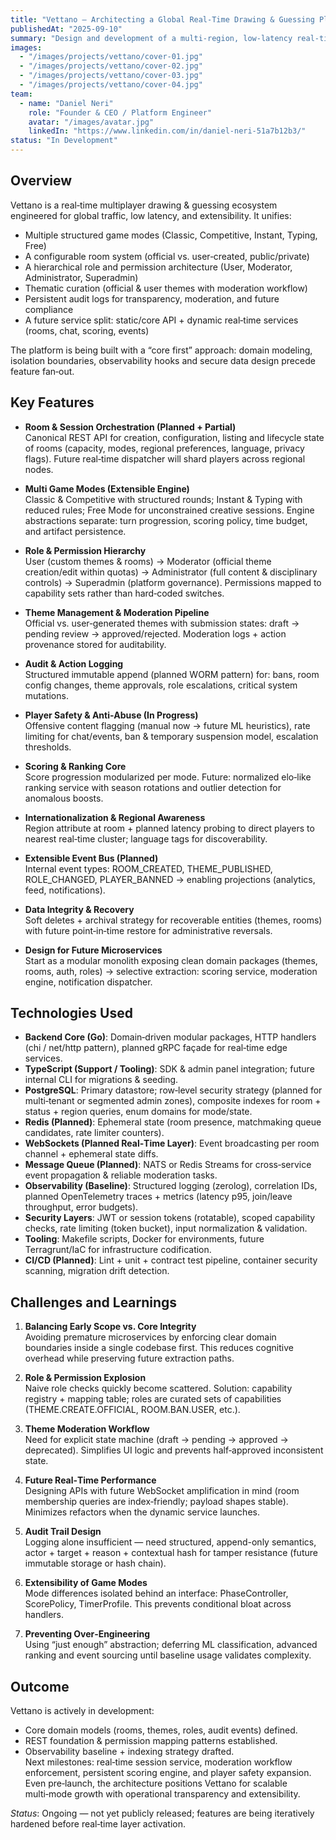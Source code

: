 ---
title: "Vettano – Architecting a Global Real‑Time Drawing & Guessing Platform"
publishedAt: "2025-09-10"
summary: "Design and development of a multi‑region, low‑latency real‑time drawing platform with modular game modes, role hierarchy, anti‑abuse systems, and auditability. (In active development)"
images:
  - "/images/projects/vettano/cover-01.jpg"
  - "/images/projects/vettano/cover-02.jpg"
  - "/images/projects/vettano/cover-03.jpg"
  - "/images/projects/vettano/cover-04.jpg"
team:
  - name: "Daniel Neri"
    role: "Founder & CEO / Platform Engineer"
    avatar: "/images/avatar.jpg"
    linkedIn: "https://www.linkedin.com/in/daniel-neri-51a7b12b3/"
status: "In Development"
---

## Overview

Vettano is a real‑time multiplayer drawing & guessing ecosystem engineered for global traffic, low latency, and extensibility. It unifies:
- Multiple structured game modes (Classic, Competitive, Instant, Typing, Free)
- A configurable room system (official vs. user‑created, public/private)
- A hierarchical role and permission architecture (User, Moderator, Administrator, Superadmin)
- Thematic curation (official & user themes with moderation workflow)
- Persistent audit logs for transparency, moderation, and future compliance
- A future service split: static/core API + dynamic real‑time services (rooms, chat, scoring, events)

The platform is being built with a “core first” approach: domain modeling, isolation boundaries, observability hooks and secure data design precede feature fan‑out.

## Key Features

- **Room & Session Orchestration (Planned + Partial)**  
  Canonical REST API for creation, configuration, listing and lifecycle state of rooms (capacity, modes, regional preferences, language, privacy flags). Future real‑time dispatcher will shard players across regional nodes.

- **Multi Game Modes (Extensible Engine)**  
  Classic & Competitive with structured rounds; Instant & Typing with reduced rules; Free Mode for unconstrained creative sessions. Engine abstractions separate: turn progression, scoring policy, time budget, and artifact persistence.

- **Role & Permission Hierarchy**  
  User (custom themes & rooms) → Moderator (official theme creation/edit within quotas) → Administrator (full content & disciplinary controls) → Superadmin (platform governance). Permissions mapped to capability sets rather than hard‑coded switches.

- **Theme Management & Moderation Pipeline**  
  Official vs. user‑generated themes with submission states: draft → pending review → approved/rejected. Moderation logs + action provenance stored for auditability.

- **Audit & Action Logging**  
  Structured immutable append (planned WORM pattern) for: bans, room config changes, theme approvals, role escalations, critical system mutations.

- **Player Safety & Anti‑Abuse (In Progress)**  
  Offensive content flagging (manual now → future ML heuristics), rate limiting for chat/events, ban & temporary suspension model, escalation thresholds.

- **Scoring & Ranking Core**  
  Score progression modularized per mode. Future: normalized elo‑like ranking service with season rotations and outlier detection for anomalous boosts.

- **Internationalization & Regional Awareness**  
  Region attribute at room + planned latency probing to direct players to nearest real‑time cluster; language tags for discoverability.

- **Extensible Event Bus (Planned)**  
  Internal event types: ROOM_CREATED, THEME_PUBLISHED, ROLE_CHANGED, PLAYER_BANNED → enabling projections (analytics, feed, notifications).

- **Data Integrity & Recovery**  
  Soft deletes + archival strategy for recoverable entities (themes, rooms) with future point‑in‑time restore for administrative reversals.

- **Design for Future Microservices**  
  Start as a modular monolith exposing clean domain packages (themes, rooms, auth, roles) → selective extraction: scoring service, moderation engine, notification dispatcher.

## Technologies Used

- **Backend Core (Go)**: Domain‑driven modular packages, HTTP handlers (chi / net/http pattern), planned gRPC façade for real‑time edge services.
- **TypeScript (Support / Tooling)**: SDK & admin panel integration; future internal CLI for migrations & seeding.
- **PostgreSQL**: Primary datastore; row‑level security strategy (planned for multi‑tenant or segmented admin zones), composite indexes for room + status + region queries, enum domains for mode/state.
- **Redis (Planned)**: Ephemeral state (room presence, matchmaking queue candidates, rate limiter counters).
- **WebSockets (Planned Real‑Time Layer)**: Event broadcasting per room channel + ephemeral state diffs.
- **Message Queue (Planned)**: NATS or Redis Streams for cross‑service event propagation & reliable moderation tasks.
- **Observability (Baseline)**: Structured logging (zerolog), correlation IDs, planned OpenTelemetry traces + metrics (latency p95, join/leave throughput, error budgets).
- **Security Layers**: JWT or session tokens (rotatable), scoped capability checks, rate limiting (token bucket), input normalization & validation.
- **Tooling**: Makefile scripts, Docker for environments, future Terragrunt/IaC for infrastructure codification.
- **CI/CD (Planned)**: Lint + unit + contract test pipeline, container security scanning, migration drift detection.

## Challenges and Learnings

1. **Balancing Early Scope vs. Core Integrity**  
   Avoiding premature microservices by enforcing clear domain boundaries inside a single codebase first. This reduces cognitive overhead while preserving future extraction paths.

2. **Role & Permission Explosion**  
   Naive role checks quickly become scattered. Solution: capability registry + mapping table; roles are curated sets of capabilities (THEME.CREATE.OFFICIAL, ROOM.BAN.USER, etc.).

3. **Theme Moderation Workflow**  
   Need for explicit state machine (draft → pending → approved → deprecated). Simplifies UI logic and prevents half‑approved inconsistent state.

4. **Future Real‑Time Performance**  
   Designing APIs with future WebSocket amplification in mind (room membership queries are index‑friendly; payload shapes stable). Minimizes refactors when the dynamic service launches.

5. **Audit Trail Design**  
   Logging alone insufficient — need structured, append-only semantics, actor + target + reason + contextual hash for tamper resistance (future immutable storage or hash chain).

6. **Extensibility of Game Modes**  
   Mode differences isolated behind an interface: PhaseController, ScorePolicy, TimerProfile. This prevents conditional bloat across handlers.

7. **Preventing Over‑Engineering**  
   Using “just enough” abstraction; deferring ML classification, advanced ranking and event sourcing until baseline usage validates complexity.

## Outcome

Vettano is actively in development:  
- Core domain models (rooms, themes, roles, audit events) defined.  
- REST foundation & permission mapping patterns established.  
- Observability baseline + indexing strategy drafted.  
Next milestones: real‑time session service, moderation workflow enforcement, persistent scoring engine, and player safety expansion.  
Even pre‑launch, the architecture positions Vettano for scalable multi‑mode growth with operational transparency and extensibility.

*Status*: Ongoing — not yet publicly released; features are being iteratively hardened before real‑time layer activation.